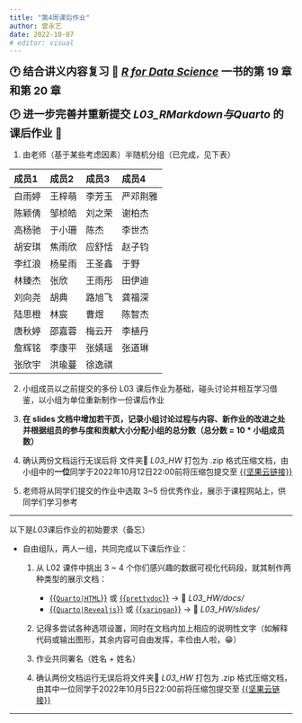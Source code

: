 ```yaml
---
title: "第4周课后作业"
author: 曾永艺
date: 2022-10-07
# editor: visual
---
```


[🕐 结合讲义内容复习 📖 [_R for Data Science_](https://r4ds.had.co.nz/) 一书的第 19 章和第 20 章]{style="font-size:1.2rem; font-weight:bolder"}

[🕑 进一步完善并重新提交 *L03_RMarkdown与Quarto* 的课后作业 📑]{style="font-size:1.2rem; font-weight:bolder"}

(@) 由老师（基于某些考虑因素）半随机分组（已完成，见下表）

<style>
.table {
  width: auto;
  margin: auto;
  margin-bottom: 1em
}
.table>:not(caption)>*>* {
  padding: 0.1rem 0.5rem
}
</style>

:::{style="text-align:center"}

| 成员1  | 成员2  | 成员3  | 成员4    |
|:-------|:-------|:-------|:---------|
| 白雨婷 | 王梓萌 | 李芳玉 | 严邓荆雅 |
| 陈颖倩 | 邹桢皓 | 刘之荣 | 谢柏杰   |
| 高杨驰 | 于小珊 | 陈杰   | 李世杰   |
| 胡安琪 | 焦雨欣 | 应舒恬 | 赵子钧   |
| 李红浪 | 杨星雨 | 王圣鑫 | 于野     |
| 林臻杰 | 张欣   | 王雨彤 | 田伊迪   |
| 刘向尧 | 胡典   | 路旭飞 | 龚福深   |
| 陆思橙 | 林宸   | 曹煜   | 陈智杰   |
| 唐秋婷 | 邵嘉蓉 | 梅云开 | 李植丹   |
| 詹辉铭 | 李康平 | 张婧瑶 | 张道琳   |
| 张欣宇 | 洪瑜蔓 | 徐逸祺 |          |

:::

(@) 小组成员以之前提交的多份 L03 课后作业为基础，碰头讨论并相互学习借鉴，以小组为单位重新制作一份课后作业

(@) **在 slides 文档中增加若干页，记录小组讨论过程与内容、新作业的改进之处并根据组员的参与度和贡献大小分配小组的总分数（总分数 = 10 * 小组成员数）**

(@) 确认两份文档运行无误后将 文件夹📂 *L03_HW* 打包为 .zip 格式压缩文档，由小组中的**一位**同学于2022年10月12日22:00前将压缩包提交至 [{{坚果云链接}}](https://workspace.jianguoyun.com/inbox/collect/76ce62d2266649c68d899995c0afd1da/submitv2)

5. 老师将从同学们提交的作业中选取 3~5 份优秀作业，展示于课程网站上，供同学们学习参考

<hr>

:::{.callout-note appearance="simple"}
以下是*L03*课后作业的初始要求（备忘）
:::

- 自由组队，两人一组，共同完成以下课后作业：

  1. 从 L02 课件中挑出 3 ~ 4 个你们感兴趣的数据可视化代码段，就其制作两种类型的展示文档：
     - [{{`Quarto|HTML`}}](https://quarto.org/docs/output-formats/html-basics.html) 或 [{{`prettydoc`}}](https://prettydoc.statr.me/themes.html) -> 📂 *L03_HW/docs/*
     - [{{`Quarto|Revealjs`}}](https://quarto.org/docs/presentations/revealjs/) 或 [{{`xaringan`}}](https://slides.yihui.org/xaringan/zh-CN.html) -> 📂 *L03_HW/slides/*
  
  2. 记得多尝试各种选项设置，同时在文档内加上相应的说明性文字（如解释代码或输出图形，其余内容可自由发挥，丰俭由人啦，😁）

  3. 作业共同署名（姓名 + 姓名）

  4. 确认两份文档运行无误后将文件夹📂 *L03_HW* 打包为 .zip 格式压缩文档，由其中一位同学于2022年10月5日22:00前将压缩包提交至 [{{坚果云链接}}](https://workspace.jianguoyun.com/inbox/collect/451ce296ff554b999cb0fd79797ee6bc/submitv2)

<hr>
